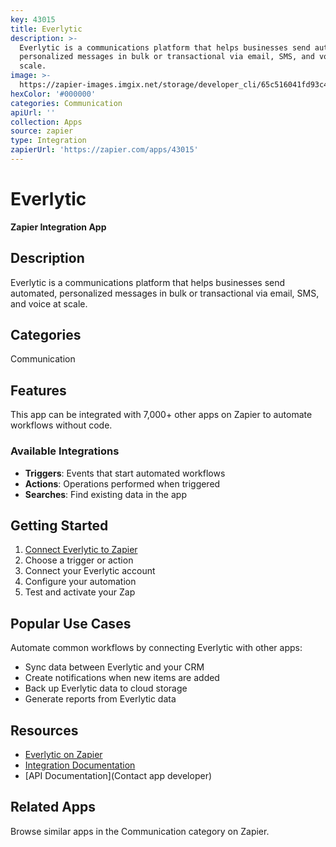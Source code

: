 ```yaml
---
key: 43015
title: Everlytic
description: >-
  Everlytic is a communications platform that helps businesses send automated,
  personalized messages in bulk or transactional via email, SMS, and voice at
  scale.
image: >-
  https://zapier-images.imgix.net/storage/developer_cli/65c516041fd93c4caf68f18225e79ab9.png?auto=format%2Ccompress&ixlib=python-3.0.0&q=50
hexColor: '#000000'
categories: Communication
apiUrl: ''
collection: Apps
source: zapier
type: Integration
zapierUrl: 'https://zapier.com/apps/43015'
---
```

# Everlytic

**Zapier Integration App**

## Description

Everlytic is a communications platform that helps businesses send automated, personalized messages in bulk or transactional via email, SMS, and voice at scale.

## Categories

Communication

## Features

This app can be integrated with 7,000+ other apps on Zapier to automate workflows without code.

### Available Integrations

- **Triggers**: Events that start automated workflows
- **Actions**: Operations performed when triggered
- **Searches**: Find existing data in the app

## Getting Started

1. [Connect Everlytic to Zapier](https://zapier.com/apps/43015)
2. Choose a trigger or action
3. Connect your Everlytic account
4. Configure your automation
5. Test and activate your Zap

## Popular Use Cases

Automate common workflows by connecting Everlytic with other apps:

- Sync data between Everlytic and your CRM
- Create notifications when new items are added
- Back up Everlytic data to cloud storage
- Generate reports from Everlytic data

## Resources

- [Everlytic on Zapier](https://zapier.com/apps/43015)
- [Integration Documentation](https://zapier.com/apps/43015/integrations)
- [API Documentation](Contact app developer)

## Related Apps

Browse similar apps in the Communication category on Zapier.
